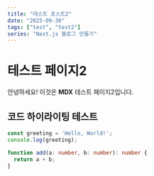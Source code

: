 ```yaml
---
title: "테스트 포스트2"
date: "2025-09-30"
tags: ["test", "test2"]
series: "Next.js 블로그 만들기"
---
```


# 테스트 페이지2

안녕하세요! 이것은 **MDX** 테스트 페이지2입니다.

## 코드 하이라이팅 테스트

```typescript showLineNumbers {1,3-5}
const greeting = 'Hello, World!';
console.log(greeting);

function add(a: number, b: number): number {
  return a + b;
}
```